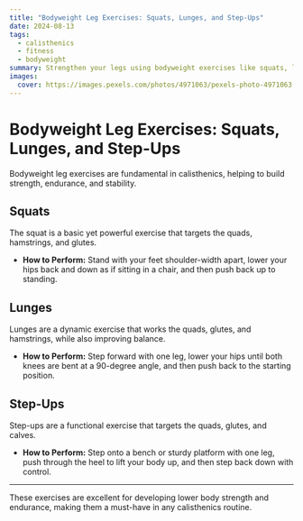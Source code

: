 ```yaml
---
title: "Bodyweight Leg Exercises: Squats, Lunges, and Step-Ups"
date: 2024-08-13
tags:
  - calisthenics
  - fitness
  - bodyweight
summary: Strengthen your legs using bodyweight exercises like squats, lunges, and step-ups. Learn how to perform these exercises correctly to build lower body strength and endurance.
images:
  cover: https://images.pexels.com/photos/4971063/pexels-photo-4971063.jpeg?auto=compress&cs=tinysrgb&w=800
---
```


# Bodyweight Leg Exercises: Squats, Lunges, and Step-Ups

Bodyweight leg exercises are fundamental in calisthenics, helping to build strength, endurance, and stability.

## Squats

The squat is a basic yet powerful exercise that targets the quads, hamstrings, and glutes.

- **How to Perform:** Stand with your feet shoulder-width apart, lower your hips back and down as if sitting in a chair, and then push back up to standing.

## Lunges

Lunges are a dynamic exercise that works the quads, glutes, and hamstrings, while also improving balance.

- **How to Perform:** Step forward with one leg, lower your hips until both knees are bent at a 90-degree angle, and then push back to the starting position.

## Step-Ups

Step-ups are a functional exercise that targets the quads, glutes, and calves.

- **How to Perform:** Step onto a bench or sturdy platform with one leg, push through the heel to lift your body up, and then step back down with control.

---

These exercises are excellent for developing lower body strength and endurance, making them a must-have in any calisthenics routine.

